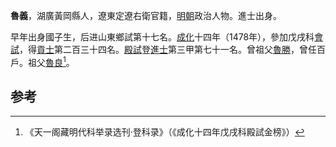 '''魯義'''，湖廣黃岡縣人，遼東定遼右衛官籍，[[明朝|明朝]]政治人物。進士出身。

早年出身國子生，后进山東鄉試第十七名。[[成化|成化]]十四年（1478年），參加戊戌科[[會試|會試]]，得[[貢士|貢士]]第二百三十四名。[[殿試|殿試]]登[[進士|進士]]第三甲第七十一名。曾祖父[[魯勝|魯勝]]，曾任百戶。祖父[[魯良|魯良]]<ref>《天一阁藏明代科举录选刊·登科录》（《成化十四年戊戌科殿試金榜》）</ref>。

==参考==
{{reflist}}
{{明朝人物小作品}}
{{成化十四年戊戌科殿試金榜}}